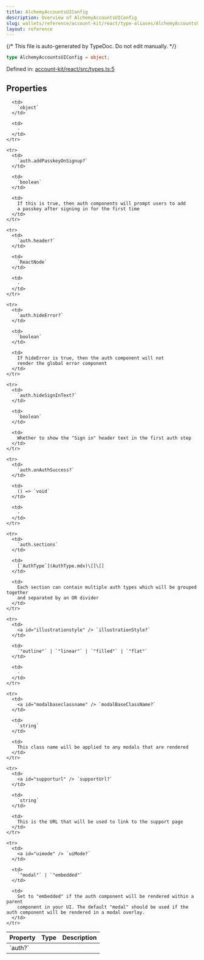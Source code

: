 ```yaml
---
title: AlchemyAccountsUIConfig
description: Overview of AlchemyAccountsUIConfig
slug: wallets/reference/account-kit/react/type-aliases/AlchemyAccountsUIConfig
layout: reference
---
```


{/* This file is auto-generated by TypeDoc. Do not edit manually. */}

```ts
type AlchemyAccountsUIConfig = object;
```

Defined in: [account-kit/react/src/types.ts:5](https://github.com/alchemyplatform/aa-sdk/blob/153785ddc87beb160382c2bae7dbafa4a66ade9a/account-kit/react/src/types.ts#L5)

## Properties

<table>
  <thead>
    <tr>
      <th align="left">Property</th>
      <th align="left">Type</th>
      <th align="left">Description</th>
    </tr>
  </thead>

  <tbody>
    <tr>
      <td>
        <a id="auth" /> `auth?`
      </td>

      <td>
        `object`
      </td>

      <td>
        ‐
      </td>
    </tr>

    <tr>
      <td>
        `auth.addPasskeyOnSignup?`
      </td>

      <td>
        `boolean`
      </td>

      <td>
        If this is true, then auth components will prompt users to add
        a passkey after signing in for the first time
      </td>
    </tr>

    <tr>
      <td>
        `auth.header?`
      </td>

      <td>
        `ReactNode`
      </td>

      <td>
        ‐
      </td>
    </tr>

    <tr>
      <td>
        `auth.hideError?`
      </td>

      <td>
        `boolean`
      </td>

      <td>
        If hideError is true, then the auth component will not
        render the global error component
      </td>
    </tr>

    <tr>
      <td>
        `auth.hideSignInText?`
      </td>

      <td>
        `boolean`
      </td>

      <td>
        Whether to show the "Sign in" header text in the first auth step
      </td>
    </tr>

    <tr>
      <td>
        `auth.onAuthSuccess?`
      </td>

      <td>
        () => `void`
      </td>

      <td>
        ‐
      </td>
    </tr>

    <tr>
      <td>
        `auth.sections`
      </td>

      <td>
        [`AuthType`](AuthType.mdx)\[]\[]
      </td>

      <td>
        Each section can contain multiple auth types which will be grouped together
        and separated by an OR divider
      </td>
    </tr>

    <tr>
      <td>
        <a id="illustrationstyle" /> `illustrationStyle?`
      </td>

      <td>
        `"outline"` | `"linear"` | `"filled"` | `"flat"`
      </td>

      <td>
        ‐
      </td>
    </tr>

    <tr>
      <td>
        <a id="modalbaseclassname" /> `modalBaseClassName?`
      </td>

      <td>
        `string`
      </td>

      <td>
        This class name will be applied to any modals that are rendered
      </td>
    </tr>

    <tr>
      <td>
        <a id="supporturl" /> `supportUrl?`
      </td>

      <td>
        `string`
      </td>

      <td>
        This is the URL that will be used to link to the support page
      </td>
    </tr>

    <tr>
      <td>
        <a id="uimode" /> `uiMode?`
      </td>

      <td>
        `"modal"` | `"embedded"`
      </td>

      <td>
        Set to "embedded" if the auth component will be rendered within a parent
        component in your UI. The default "modal" should be used if the auth component will be rendered in a modal overlay.
      </td>
    </tr>

  </tbody>
</table>
